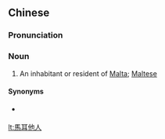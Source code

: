 {{also|马耳他人}}
==Chinese==
{{zh-forms|s=马耳他人|type=31}}

===Pronunciation===
{{zh-pron
|m=mǎ'ěrtārén
|c=maa5 ji5 taa1 jan4
|cat=n
}}

===Noun===
{{zh-noun}}

# An inhabitant or resident of [[Malta]]; [[Maltese]]

====Synonyms====
* {{qualifier|chiefly Taiwan}} {{zh-l|馬爾他人}}

[[lt:馬耳他人]]